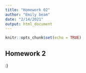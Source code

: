 ```yaml
---
title: "Homework 02"
author: "Emily beam"
date: "2/14/2021"
output: html_document
---
```


```r
knitr::opts_chunk$set(echo = TRUE)
```

## Homework 2 


:) 